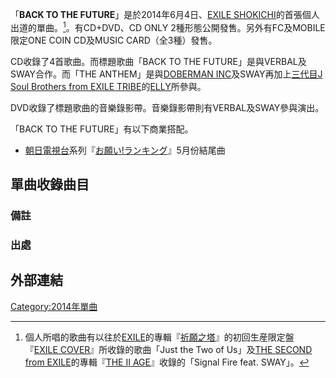 
{{Infobox Single 
| Name            = BACK TO THE FUTURE
| Artist          = [[SHOKICHI|EXILE SHOKICHI]]
| Album           = 
| A-side          = 
| B-side          = THE ANTHEM<br />遠雷<br />HELLO
| Released        = 2014年6月4日 
| Format          = 
| Recorded        =  
| Genre           = [[J-POP|J-POP]]、[[嘻哈|嘻哈]]
| Length          = 4:38
| Label           = [[rhythm_zone|rhythm zone]] 
| Writer          = SHOKICHI、VERBAL、SWAY（作詞）<br/>SIRIUS、BIG-F（作曲）
| Producer        = 
| Certification   =
| Chart position  = * 週間2位（[[Oricon公信榜|Oricon公信榜]]）<ref name="oricon">{{Cite web|date=|url=http://www.oricon.co.jp/prof/490485/products/1075310/1/|title=The One  EXILE SHOKICHIのプロフィールならオリコン芸能人事典|work=ORICON STYLE|author=|publisher=[[オリコン|オリコン]]|accessdate=2015-03-23|archive-date=2015-07-02|archive-url=https://web.archive.org/web/20150702222904/http://www.oricon.co.jp/prof/490485/products/1075310/1/|dead-url=no}}</ref>
* 2014年6月度月間6位（Oricon公信榜）
* 2014年度上半期46位（Oricon公信榜）
* 登場次數7次（Oricon公信榜）
| Last single     =  - 
| This single     = '''BACK TO THE FUTURE'''<br/>（2014年）
| Next single    = [[The_One_(EXILE_SHOKICHI單曲)|The One]]<br/>（2014年）
| Misc           =
}}
「'''BACK TO THE FUTURE'''」是於2014年6月4日、[[SHOKICHI|EXILE SHOKICHI]]的首張個人出道的單曲。<ref group="備註">個人所唱的歌曲有以往於[[EXILE|EXILE]]的專輯『[[祈願之塔|祈願之塔]]』的初回生産限定盤『[[祈願之塔#Cover_Album_『EXILE_COVER』(初回生産限定盤收錄)|EXILE COVER]]』所收錄的歌曲「Just the Two of Us」及[[THE_SECOND_from_EXILE|THE SECOND from EXILE]]的專輯『[[THE_II_AGE|THE II AGE]]』收錄的「Signal Fire feat. SWAY」。</ref>。有CD+DVD、CD ONLY 2種形態公開發售。另外有FC及MOBILE限定ONE COIN CD及MUSIC CARD（全3種）發售。

CD收錄了4首歌曲。而標題歌曲「BACK TO THE FUTURE」是與VERBAL及SWAY合作。而「THE ANTHEM」是與[[DOBERMAN_INC|DOBERMAN INC]]及SWAY再加上[[J_Soul_Brothers|三代目J Soul Brothers from EXILE TRIBE]]的[[ELLY|ELLY]]所參與。

DVD收錄了標題歌曲的音樂錄影帶。音樂錄影帶則有VERBAL及SWAY參與演出。

「BACK TO THE FUTURE」有以下商業搭配。
* [[朝日電視台|朝日電視台]]系列『[[お願い!ランキング|お願い!ランキング]]』5月份結尾曲

== 單曲收錄曲目 ==
{{tracklist
| collapsed       = 
| headline        = CD
| extra_column    = 編曲
| total_length    = 35:19
| all_lyrics      =

| title1          = BACK TO THE FUTURE
| note1           = EXILE SHOKICHI feat. VERBAL（m-flo） & SWAY
| lyrics1         = SHOKICHI、VERBAL、SWAY
| music1          = SIRIUS、BIG-F
| extra1          = 
| length1         = 4:38

| title2          = THE ANTHEM
| note2           = EXILE SHOKICHI, DOBERMAN INC, SWAY, ELLY (三代目J Soul Brothers from EXILE TRIBE)
| lyrics2         = SHOKICHI、DOBERMAN INC、SWAY、ELLY
| music2          = NAKKID、SHOKICHI、DOBERMAN INC
| extra2          = 
| length2         = 4:24

| title3          = 遠雷
| note3           = 
| lyrics3         = SHOKICHI
| music3          = HARVEY MASON,Jr.、Chaz Jackson、Orlando Williamson、Tesung Kim、Andrew Choi
| extra3          = 
| length3         = 3:27

| title4          = HELLO
| note4           = 
| lyrics4         = SHOKICHI
| music4          = SHOKICHI
| extra4          = 中村康就
| length4         = 5:13

| title5          = BACK TO THE FUTURE (Instrumental) 
| note5           = 
| writer5         = 
| lyrics5         = 
| music5          = 
| extra5          = 
| length5         = 

| title6          = THE ANTHEM (Instrumental)
| note6           = 
| writer6         = 
| lyrics6         = 
| music6          = 
| extra6          = 
| length6         = 

| title7          = 遠雷 (Instrumental)
| note7           = 
| writer7         = 
| lyrics7         = 
| music7          = 
| extra7          = 
| length7         = 

| title8          = HELLO (Instrumental)
| note8           = 
| writer8         = 
| lyrics8         = 
| music8          = 
| extra8          = 
| length8         = 
}}
{{tracklist
| collapsed       = 
| headline        = DVD
| extra_column    = 監督
| total_length    = 

| title1          = BACK TO THE FUTURE (Music Video)
| note1           = 
| writer1         = 
| lyrics1         = 
| music1          = 
| extra1          = 二宮"NINO"大輔<ref>{{Cite web|title=ミュージックビデオサーチ BACK TO THE FUTURE|url=http://www.spaceshowertv.com/search/detail.cgi?mu=0101154&ch=0|publisher=スペースシャワーTV|accessdate=2015-03-13|archive-date=2015-04-02|archive-url=https://web.archive.org/web/20150402111202/http://www.spaceshowertv.com/search/detail.cgi?mu=0101154&ch=0|dead-url=no}}</ref>
| length1         = 
}}


=== 備註 ===
{{Reflist|group="備註"}}

=== 出處 ===
{{Reflist}}

== 外部連結 ==



[[Category:2014年單曲|Category:2014年單曲]]